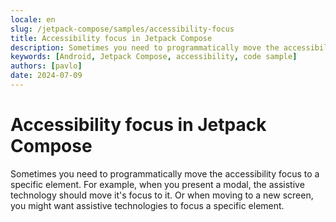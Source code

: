 ```yaml
---
locale: en
slug: /jetpack-compose/samples/accessibility-focus
title: Accessibility focus in Jetpack Compose
description: Sometimes you need to programmatically move the accessibility focus to a specific element.
keywords: [Android, Jetpack Compose, accessibility, code sample]
authors: [pavlo]
date: 2024-07-09
---
```


# Accessibility focus in Jetpack Compose

Sometimes you need to programmatically move the accessibility focus to a specific element. For example, when you present a modal, the assistive technology should move it's focus to it. Or when moving to a new screen, you might want assistive technologies to focus a specific element.

<CodeSample id="accessibility-focus" platform="compose" locale="en"/>
